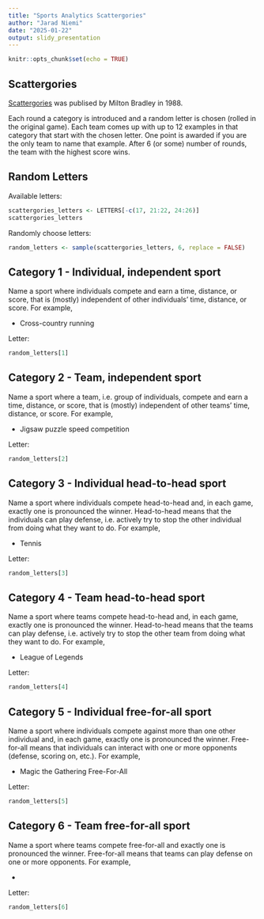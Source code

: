 ```yaml
---
title: "Sports Analytics Scattergories"
author: "Jarad Niemi"
date: "2025-01-22"
output: slidy_presentation
---
```


```r
knitr::opts_chunk$set(echo = TRUE)
```

## Scattergories

[Scattergories](https://shop.hasbro.com/en-us/product/classic-scattergories-game-party-game-for-adults-and-teens-ages-13-and-up-board-game-for-2-plus-players/A575A605-E267-4F93-B389-3861C0ACAE8C) was
publised by Milton Bradley in 1988. 

Each round a category is introduced and a random letter is chosen 
(rolled in the original game). 
Each team comes up with up to 12 examples in that category that start with the
chosen letter. 
One point is awarded if you are the only team to name that example.
After 6 (or some) number of rounds, the team with the highest score wins. 

## Random Letters

Available letters:

```r
scattergories_letters <- LETTERS[-c(17, 21:22, 24:26)]
scattergories_letters
```

Randomly choose letters:

```r
random_letters <- sample(scattergories_letters, 6, replace = FALSE)
```


## Category 1 - Individual, independent sport

Name a sport where individuals compete and earn a time, distance, or score,
that is (mostly) independent of other individuals' time, distance, or score.
For example,

- Cross-country running

Letter: 
```r
random_letters[1]
```

## Category 2 - Team, independent sport

Name a sport where a team, i.e. group of individuals, 
compete and earn a time, distance, or score,
that is (mostly) independent of other teams' time, distance, or score.
For example,

- Jigsaw puzzle speed competition



Letter: 
```r
random_letters[2]
```

## Category 3 - Individual head-to-head sport

Name a sport where individuals compete head-to-head and, in each game, 
exactly one is pronounced the winner.
Head-to-head means that the individuals can play defense, i.e. actively try to 
stop the other individual from doing what they want to do.
For example,

- Tennis



Letter: 
```r
random_letters[3]
```

## Category 4 - Team head-to-head sport

Name a sport where teams compete head-to-head and, in each game, exactly one is 
pronounced the winner.
Head-to-head means that the teams can play defense, i.e. actively try to 
stop the other team from doing what they want to do.
For example,

- League of Legends



Letter: 
```r
random_letters[4]
```


## Category 5 - Individual free-for-all sport

Name a sport where individuals compete against more than one other individual 
and, in each game, exactly one is pronounced the winner.
Free-for-all means that individuals can interact with one or more opponents
(defense, scoring on, etc.).
For example,

- Magic the Gathering Free-For-All



Letter: 
```r
random_letters[5]
```

## Category 6 - Team free-for-all sport

Name a sport where teams compete free-for-all and exactly one is 
pronounced the winner.
Free-for-all means that teams can play defense on one or more opponents.
For example,

- 



Letter: 
```r
random_letters[6]
```

